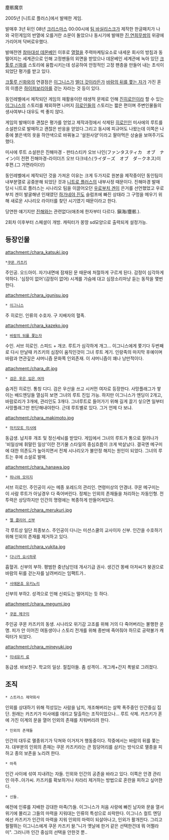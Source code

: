 塵骸魔京

2005년 [니트로 플러스]에서 발매한 게임.

발매후 3년 뒤인 08년 [[크리스마스]] 00:00시에 [[팀 바실리스크]]가 제작한 한글패치가 나와 국민게임의 반열에 오를거란 소문이 돌았으나 동시기에 발매한 [[진 연희무쌍]]의 위광에 가리어져 닥버로우했다.

발매전엔 [[참마대성 데몬베인]] 이후로 [[열혈]]을 주력마케팅요소로 내세운 회사의 방침과 동 떨어지는 세계관으로 인해 고정팬들의 외면을 받았으나 데몬베인 세계관에 녹아 있던 [[크툴루 신화]]를 스토리에 융합시키는데 성공하여 안정적인 고정 팬층을 만들어 내는 초석이 되었단 평가를 받고 있다.

[[크툴루 신화]]와의 연결점은 [[이그니스]]가 [[엘더 갓]]이라든가 [[바람의 뒤를 쫓는 자]]가 가진 혼의 이름은 [[하이퍼보리아]]를 걷는 자라는 것 등이 있다.

동인레벨에서 제작되던 게임의 재활용이란 태생적 문제로 인해 [[진히로인]]이라 할 수 있는 [[이그니스]]의 스토리를 제외하면 나머지 [[히로인]]들의 스토리는 짧은 편이며 주변인물들의 생사여부나 대우도 썩 좋지 않다.

게임의 발매이후 괜찮은 평가를 얻었고 제작과정에서 삭제된 [[히로인]]인 미사에의 루트를 소설판으로 발매하고 괜찮은 반응을 얻었다.그리고 동시에 피규어도 나왔는데 이쪽은 나중에 붉은색의 옷을 하얀색으로 바꿔놓고 '설원사양'이라고 팔아먹은 상술을 보여주기도 했다.

미사에 루트 소설판은 진해마경 - 판타스티카 오브 나인(ファンタスティカ　オブ　ナイン)이 전편 진해마경-라이더즈 오브 다크네스(ライダ－ズ　オブ　ダ－クネス)이 후편.(그 가면라이더!)

동인레벨에서 제작되던 것을 가져온 이유는 크게 두가지로 원본을 제작중이던 동인팀이 내부분열로 공중분해 되었단 것과 [[니트로 플러스]]의 내부사정 때문이다. 진해마경 발매 당시 니트로 플러스는 시나리오 팀을 이끌어오던 [[우로부치 겐]]이 은거를 선언했었고 우로부치 겐이 발굴해낸 인재였던 [[하가네야 진]]도 슬럼프에 빠진 상태라 그 구멍을 메우기 위해 새로운 시나리오 라이터를 찾던 시기였기 때문이라고 한다.

당연한 얘기지만 [[진해]]와는 관련없다(애초에 한자부터 다르다. 鎭海/塵骸.).

2회차 이후부터 스페셜이 개방. 캐릭터가 몽땅 sd모양으로 출력되게 설정가능.

== 등장인물 ==

attachment:/chara_katsuki.jpg
 *[[쿠몬 카츠키]]
주인공. 오드아이. 자기내면에 잠재된 문 때문에 처절하게 구르게 된다. 감정이 심각하게 약하다. '심장이 없어'(감정이 없어) 시계를 가슴에 대고 심장소리마냥 듣는 동작을 몇번 한다.

attachment:/chara_igunisu.jpg
 * [[이그니스]] 
주 히로인. 인류의 수호자. 구 지배자의 혈족. 

attachment:/chara_kazeko.jpg
 * [[바람의 뒤를 쫓는자]]
수인. 서브 히로인. 스피드 + 개코. 루트가 심각하게 개그... 이그니스에게 쫓기다 두번째로 다시 만날때 카즈키의 심장이 움직인것이 그녀 루트 계기. 인랑족의 마지막 후예이며 바람과 연관깊은 샤머니즘 문화쪽 인외존재. 이 샤머니즘이 꽤나 낭만적이다.
 
attachment:/chara_dt.jpg
 * [[검은 옷은 입은 여자]] 
숨겨진 히로인. 통칭 디디. 검은 우산을 쓰고 시커먼 여자로 등장한다. 사망플래그가 쌓이는 배드엔딩들 열심히 보면 그녀의 루트 진입 가능. 하지만 이그니스가 엔딩이 2개고, 바람로리가 3개에, 관리인도 3개다. 그녀루트로 들어가기 위해 길게 끌기 싷으면 일부터 사망플래그만 판단해내야한다. 근데 루트별로 있다. 그거 언제 다 보냐.

attachment:/chara_makimoto.jpg
 * [[마키모토 미사에]] 
동급생. 납치후 개조 및 정신세뇌를 받았다. 게임에서 그녀의 루트가 통으로 잘려나가 '비일상에 휘말린 일상'이란 전기물 스타일의 중심흐름이 크게 박살났다. 결국엔 메구미에 대한 의존도가 높아지면서 전체 시나리오가 불안정 해지는 원인이 되었다. 그녀의 루트는 후에 소설로 발매. 

attachment:/chara_hanawa.jpg
 * [[하나와 모미지]]
서브 히로인. 주인공이 사는 메종 포레드의 관리인. 연령미상의 안경녀. 쿠몬 메구미는 이 사람 루트가 아닐경우 다 죽어버린다. 정체는 인외의 존재들을 처리하는 자동인형. 전투력은 상당하지만 인간의 명령에는 복종하게 만들어져있다.

attachment:/chara_merukuri.jpg
 * [[멜 클리어 신부]]
각 루트상 일단 최종보스. 주인공이 다니는 미션스쿨의 교사이자 신부. 인간을 수호하기 위해 인외의 존재를 제거하고 있다.

attachment:/chara_yukita.jpg
 * [[다나카 요시하루]]
흡혈귀. 신부의 부하. 평범한 중년남인데 개사기급 권사. 생긴건 똥배 아저씨가 붕권으로 바람의 뒤를 걷는자를 날려버리는 임팩트가..

 * [[사에몬죠 유키노리]]
신부의 부하2. 성격으로 인해 신뢰도는 떨어지는 듯 하다.

attachment:/chara_megumi.jpg
 * [[쿠몬 메구미]]
주인공 쿠몬 카즈키의 동생. 시나리오 위기감 고조를 위해 거의 다 죽어버리는 불행한 운명. 피가 안 이어진 여동생이나 스토리 전개를 위해 종반에 죽어줘야 하므로 공략불가 캐릭터가 되었다.

attachment:/chara_mineyuki.jpg
 * [[미네유키 료]]
동급생. 바보친구. 학교의 일상. 절집아들. 좀 성격이..
개그캐+간지 폭발로 그려졌다.
== 조직 ==

 * 스트라스 제약회사
인외를 상대하기 위해 적성있는 사람을 납치, 개조해버리는 살짝 폭주중인 인간중심 집단. 원래는 카즈키가 미사에를 데리고 탈출하는 조직이었으나... 루트 삭제. 카즈키가 혼에 가진 이계의 문을 열어 인외의 존재를 치워버리려 한다.

 * 인외의 존재들
인간의 대두로 멸종위기가 닥쳐와 이거저거 행동중이다. 작중에서는 바람의 뒤를 쫒는자. 대부분의 인외의 존재는 쿠몬 카즈키라는 큰 힘덩어리를 삼키는 방식으로 멸종을 피하고 종의 보존을 노리려 한다.

 * 마족
인간 사이에 섞여 지내려는 자들. 인외와 인간의 공존을 바라고 있다. 이쪽은 안경 관리인 아주..아가씨. 카즈키를 확보하거나 차라리 제거하는 방법으로 혼란을 피하고 싶어한다.

 * 신들.
예전에 인류를 지배한 강대한 마족(?)들. 이그니스가 처음 사랑에 빠진 남자와 문을 열서 위기에 몰리고 그들의 마력을 지워대는 인류의 특성으로 쇠락한다. 이그니스 컬트 엔딩에선 카즈키가 인간의 마력을 지워 인외의 마력이 되살아나고, 인외가 활개친다. 그리고 펄펄뛰는 이그니스에게 쿠몬 카즈키 왈."니가 옛날에 한거 같은 선택한건데 뭐 어쩔라미". 그러니까 인간 중심의 선택을 안한것 뿐..
